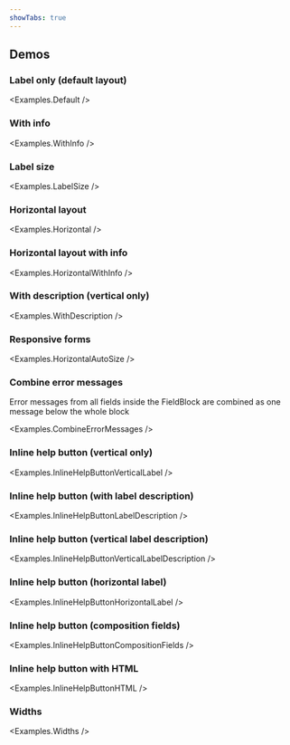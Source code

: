 ```yaml
---
showTabs: true
---
```



## Demos

### Label only (default layout)

<Examples.Default />

### With info

<Examples.WithInfo />

### Label size

<Examples.LabelSize />

### Horizontal layout

<Examples.Horizontal />

### Horizontal layout with info

<Examples.HorizontalWithInfo />

### With description (vertical only)

<Examples.WithDescription />

### Responsive forms

<Examples.HorizontalAutoSize />

### Combine error messages

Error messages from all fields inside the FieldBlock are combined as one message below the whole block

<Examples.CombineErrorMessages />

### Inline help button (vertical only)

<Examples.InlineHelpButtonVerticalLabel />

### Inline help button (with label description)

<Examples.InlineHelpButtonLabelDescription />

### Inline help button (vertical label description)

<Examples.InlineHelpButtonVerticalLabelDescription />

### Inline help button (horizontal label)

<Examples.InlineHelpButtonHorizontalLabel />

### Inline help button (composition fields)

<Examples.InlineHelpButtonCompositionFields />

### Inline help button with HTML

<Examples.InlineHelpButtonHTML />

### Widths

<Examples.Widths />
